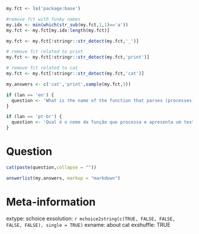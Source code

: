 ```r
my.fct <- ls('package:base')

#remove fct with funky names
my.idx <- min(which(str_sub(my.fct,1,1)=='a'))
my.fct <- my.fct[my.idx:length(my.fct)]

my.fct <- my.fct[!stringr::str_detect(my.fct,'_')]

# remove fct related to print
my.fct <- my.fct[!stringr::str_detect(my.fct,'print')]

# remove fct related to cat
my.fct <- my.fct[!stringr::str_detect(my.fct,'cat')]

my.answers <- c('cat','print',sample(my.fct,3))

if (lan == 'en') {
  question <- 'What is the name of the function that parses (processes) and presents a text output in the prompt of R?'
}

if (lan == 'pt-br') {
  question <- 'Qual é o nome da função que processa e apresenta um texto no prompt do R?'
}
```



Question
========

```r
cat(paste(question,collapse = ""))
```


```r
answerlist(my.answers, markup = "markdown")
```

Meta-information
================
extype: schoice
exsolution: `r mchoice2string(c(TRUE, FALSE, FALSE, FALSE, FALSE), single = TRUE)`
exname: about cat
exshuffle: TRUE
